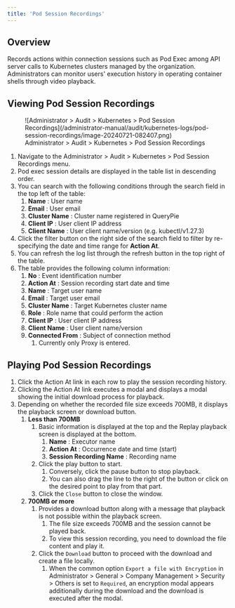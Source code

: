 ```yaml
---
title: 'Pod Session Recordings'
---
```


## Overview

Records actions within connection sessions such as Pod Exec among API server calls to Kubernetes clusters managed by the organization. Administrators can monitor users' execution history in operating container shells through video playback.

## Viewing Pod Session Recordings

<figure data-layout="center" data-align="center">
![Administrator &gt; Audit &gt; Kubernetes &gt; Pod Session Recordings](/administrator-manual/audit/kubernetes-logs/pod-session-recordings/image-20240721-082407.png)
<figcaption>
Administrator &gt; Audit &gt; Kubernetes &gt; Pod Session Recordings
</figcaption>
</figure>

1. Navigate to the Administrator &gt; Audit &gt; Kubernetes &gt; Pod Session Recordings menu.
2. Pod exec session details are displayed in the table list in descending order. 
3. You can search with the following conditions through the search field in the top left of the table:
    1.  **Name**  : User name
    2.  **Email**  : User email
    3.  **Cluster Name**  : Cluster name registered in QueryPie
    4.  **Client IP**  : User client IP address
    5.  **Client Name**  : User client name/version (e.g. kubectl/v1.27.3)
4. Click the filter button on the right side of the search field to filter by re-specifying the date and time range for **Action At**.
5. You can refresh the log list through the refresh button in the top right of the table.
6. The table provides the following column information:
    1.  **No**  : Event identification number
    2.  **Action At**  : Session recording start date and time
    3.  **Name**  : Target user name
    4.  **Email**  : Target user email
    5.  **Cluster Name**  : Target Kubernetes cluster name
    6.  **Role**  : Role name that could perform the action
    7.  **Client IP**  : User client IP address
    8.  **Client Name**  : User client name/version
    9.  **Connected From**  : Subject of connection method 
        1. Currently only Proxy is entered.

## Playing Pod Session Recordings

1. Click the Action At link in each row to play the session recording history.
2. Clicking the Action At link executes a modal and displays a modal showing the initial download process for playback. 
3. Depending on whether the recorded file size exceeds 700MB, it displays the playback screen or download button. 
    1.  **Less than 700MB**  
        1. Basic information is displayed at the top and the Replay playback screen is displayed at the bottom. 
            1.  **Name** : Executor name 
            2.  **Action At** : Occurrence date and time (start)
            3.  **Session Recording Name** : Recording name
        2. Click the play button to start. 
            1. Conversely, click the pause button to stop playback.
            2. You can also drag the line to the right of the button or click on the desired point to play from that part. 
        3. Click the `Close` button to close the window. 
    2.  **700MB or more**  
        1. Provides a download button along with a message that playback is not possible within the playback screen. 
            1. The file size exceeds 700MB and the session cannot be played back. 
            2. To view this session recording, you need to download the file content and play it. 
        2. Click the `Download` button to proceed with the download and create a file locally. 
            1. When the common option `Export a file with Encryption` in Administrator &gt; General &gt; Company Management &gt; Security &gt; Others is set to `Required`, an encryption modal appears additionally during the download and the download is executed after the modal.  
